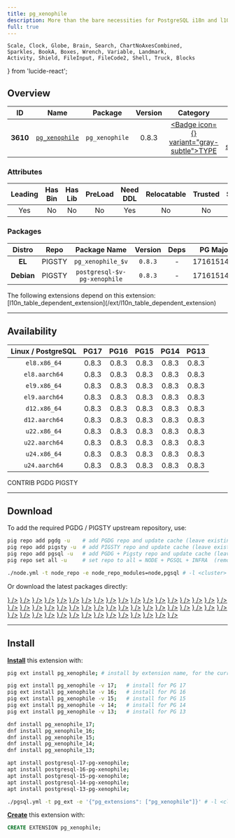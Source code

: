 ```yaml
---
title: pg_xenophile
description: More than the bare necessities for PostgreSQL i18n and l10n.
full: true
---
```


    Scale, Clock, Globe, Brain, Search, ChartNoAxesCombined,
    Sparkles, BookA, Boxes, Wrench, Variable, Landmark,
    Activity, Shield, FileInput, FileCode2, Shell, Truck, Blocks
} from 'lucide-react';

## Overview

| <TooltipIconButton tooltip="Extension unique identifier" side="top">ID</TooltipIconButton> | <TooltipIconButton tooltip="Extension name" side="top">Name</TooltipIconButton> | <TooltipIconButton tooltip="Package name for installation" side="top">Package</TooltipIconButton> | <TooltipIconButton tooltip="Latest available extension version" side="top">Version</TooltipIconButton> | <TooltipIconButton tooltip="Extension category" side="top">Category</TooltipIconButton> | <TooltipIconButton tooltip="Open source license" side="top">License</TooltipIconButton> | <TooltipIconButton tooltip="Programming language" side="top">Lang</TooltipIconButton> |
|:--------:|:--------:|:----------:|:--------------:|:---------------------------------------:|:------------------------------------------------------:|:----:|
| **3610** | [`pg_xenophile`](https://github.com/bigsmoke/pg_xenophile) | `pg_xenophile` | 0.8.3 | <a href="/ext/type" className="no-underline"><Badge icon={<Boxes />} variant="gray-subtle">TYPE</Badge></a> | <a href="/ext/list/license#postgresql" className="no-underline"><Badge icon={<Scale />} variant="blue-subtle">PostgreSQL</Badge></a> | <a href="/ext/list/lang#sql"><Badge icon={<FileCode2 />} variant="green-subtle">SQL</Badge></a> |

### Attributes

| <TooltipIconButton tooltip="The Primary Leading extension in the Package" side="top">Leading</TooltipIconButton> | <TooltipIconButton tooltip="Contains binary utils" side="top">Has Bin</TooltipIconButton> | <TooltipIconButton tooltip="Contains .so shared library files" side="top">Has Lib</TooltipIconButton> | <TooltipIconButton tooltip="Requires preloading via shared_preload_libraries" side="top">PreLoad</TooltipIconButton> | <TooltipIconButton tooltip="Requires CREATE EXTENSION DDL command" side="top">Need DDL</TooltipIconButton> | <TooltipIconButton tooltip="Can be installed in any schema" side="top">Relocatable</TooltipIconButton> | <TooltipIconButton tooltip="Can be created by non-superuser" side="top">Trusted</TooltipIconButton> | <TooltipIconButton tooltip="Schemas used by this extension" side="top">Schemas</TooltipIconButton> |
|:-------:|:-------:|:-------:|:-------:|:--------:|:-----------:|:-------:|:-------:|
| Yes | No | No | No | Yes | No | No | `xeno` |

### Packages

| <TooltipIconButton tooltip="Linux distribution family, EL or Debian" side="top">Distro</TooltipIconButton> | <TooltipIconButton tooltip="Package repository" side="top">Repo</TooltipIconButton> | <TooltipIconButton tooltip="The RPM/DEB Package Name Pattern (replace $v with real pg major)" side="top">Package Name</TooltipIconButton> | <TooltipIconButton tooltip="Latest package version" side="top">Version</TooltipIconButton> | <TooltipIconButton tooltip="RPM/DEB Package dependencies" side="top">Deps</TooltipIconButton> | <TooltipIconButton tooltip="Available in these PostgreSQL Major Versions" side="top">PG Major</TooltipIconButton> |
|:----------:|:--------:|:------------------------:|:-----------:|:------------:|:------------------:|
|   **EL**   | <Badge variant="amber-subtle"><span className="font-bold">PIGSTY</span></Badge> | `pg_xenophile_$v` | `0.8.3` | - | <Badge variant="green-subtle">17</Badge><Badge variant="green-subtle">16</Badge><Badge variant="green-subtle">15</Badge><Badge variant="green-subtle">14</Badge><Badge variant="green-subtle">13</Badge> |
| **Debian** | <Badge variant="amber-subtle"><span className="font-bold">PIGSTY</span></Badge> | `postgresql-$v-pg-xenophile` | `0.8.3` | - | <Badge variant="green-subtle">17</Badge><Badge variant="green-subtle">16</Badge><Badge variant="green-subtle">15</Badge><Badge variant="green-subtle">14</Badge><Badge variant="green-subtle">13</Badge> |


<Callout title="Dependent Extensions" type="info">
    The following extensions depend on this extension: [l10n_table_dependent_extension](/ext/l10n_table_dependent_extension)
</Callout>


------

## Availability

| <TooltipIconButton tooltip="Linux Distro Arch / PostgreSQL Major Version" side="top">Linux / PostgreSQL </TooltipIconButton> | **PG17** | **PG16** | **PG15** | **PG14** | **PG13** |
|:-----:|:-----:|:-----:|:-----:|:-----:|:-----:|
| `el8.x86_64` | <Badge variant="amber-subtle">0.8.3</Badge> | <Badge variant="amber-subtle">0.8.3</Badge> | <Badge variant="amber-subtle">0.8.3</Badge> | <Badge variant="amber-subtle">0.8.3</Badge> | <Badge variant="amber-subtle">0.8.3</Badge> |
| `el8.aarch64` | <Badge variant="amber-subtle">0.8.3</Badge> | <Badge variant="amber-subtle">0.8.3</Badge> | <Badge variant="amber-subtle">0.8.3</Badge> | <Badge variant="amber-subtle">0.8.3</Badge> | <Badge variant="amber-subtle">0.8.3</Badge> |
| `el9.x86_64` | <Badge variant="amber-subtle">0.8.3</Badge> | <Badge variant="amber-subtle">0.8.3</Badge> | <Badge variant="amber-subtle">0.8.3</Badge> | <Badge variant="amber-subtle">0.8.3</Badge> | <Badge variant="amber-subtle">0.8.3</Badge> |
| `el9.aarch64` | <Badge variant="amber-subtle">0.8.3</Badge> | <Badge variant="amber-subtle">0.8.3</Badge> | <Badge variant="amber-subtle">0.8.3</Badge> | <Badge variant="amber-subtle">0.8.3</Badge> | <Badge variant="amber-subtle">0.8.3</Badge> |
| `d12.x86_64` | <Badge variant="amber-subtle">0.8.3</Badge> | <Badge variant="amber-subtle">0.8.3</Badge> | <Badge variant="amber-subtle">0.8.3</Badge> | <Badge variant="amber-subtle">0.8.3</Badge> | <Badge variant="amber-subtle">0.8.3</Badge> |
| `d12.aarch64` | <Badge variant="amber-subtle">0.8.3</Badge> | <Badge variant="amber-subtle">0.8.3</Badge> | <Badge variant="amber-subtle">0.8.3</Badge> | <Badge variant="amber-subtle">0.8.3</Badge> | <Badge variant="amber-subtle">0.8.3</Badge> |
| `u22.x86_64` | <Badge variant="amber-subtle">0.8.3</Badge> | <Badge variant="amber-subtle">0.8.3</Badge> | <Badge variant="amber-subtle">0.8.3</Badge> | <Badge variant="amber-subtle">0.8.3</Badge> | <Badge variant="amber-subtle">0.8.3</Badge> |
| `u22.aarch64` | <Badge variant="amber-subtle">0.8.3</Badge> | <Badge variant="amber-subtle">0.8.3</Badge> | <Badge variant="amber-subtle">0.8.3</Badge> | <Badge variant="amber-subtle">0.8.3</Badge> | <Badge variant="amber-subtle">0.8.3</Badge> |
| `u24.x86_64` | <Badge variant="amber-subtle">0.8.3</Badge> | <Badge variant="amber-subtle">0.8.3</Badge> | <Badge variant="amber-subtle">0.8.3</Badge> | <Badge variant="amber-subtle">0.8.3</Badge> | <Badge variant="amber-subtle">0.8.3</Badge> |
| `u24.aarch64` | <Badge variant="amber-subtle">0.8.3</Badge> | <Badge variant="amber-subtle">0.8.3</Badge> | <Badge variant="amber-subtle">0.8.3</Badge> | <Badge variant="amber-subtle">0.8.3</Badge> | <Badge variant="amber-subtle">0.8.3</Badge> |

<Badge variant="green-subtle"><span className="font-black">CONTRIB</span></Badge> <Badge variant="blue-subtle"><span className="font-black">PGDG</span></Badge> <Badge variant="amber-subtle"><span className="font-black">PIGSTY</span></Badge>

------

## Download

To add the required PGDG / PIGSTY upstream repository, use:

```bash tab="pig"
pig repo add pgdg -u    # add PGDG repo and update cache (leave existing repos)
pig repo add pigsty -u  # add PIGSTY repo and update cache (leave existing repos)
pig repo add pgsql -u   # add PGDG + Pigsty repo and update cache (leave existing repos)
pig repo set all -u     # set repo to all = NODE + PGSQL + INFRA  (remove existing repos)
```
```bash tab="pigsty"
./node.yml -t node_repo -e node_repo_modules=node,pgsql # -l <cluster>
```

Or download the latest packages directly:

<Files>
    <Folder name="el8.x86_64">
        <a href="https://repo.pigsty.io/yum/pgsql/el8.x86_64/pg_xenophile_17-0.8.3-1PIGSTY.el8.x86_64.rpm"><File name="pg_xenophile_17-0.8.3-1PIGSTY.el8.x86_64.rpm" icon={<Package className="text-emerald-500" />} /></a>
        <a href="https://repo.pigsty.io/yum/pgsql/el8.x86_64/pg_xenophile_16-0.8.3-1PIGSTY.el8.x86_64.rpm"><File name="pg_xenophile_16-0.8.3-1PIGSTY.el8.x86_64.rpm" icon={<Package className="text-emerald-500" />} /></a>
        <a href="https://repo.pigsty.io/yum/pgsql/el8.x86_64/pg_xenophile_15-0.8.3-1PIGSTY.el8.x86_64.rpm"><File name="pg_xenophile_15-0.8.3-1PIGSTY.el8.x86_64.rpm" icon={<Package className="text-emerald-500" />} /></a>
        <a href="https://repo.pigsty.io/yum/pgsql/el8.x86_64/pg_xenophile_14-0.8.3-1PIGSTY.el8.x86_64.rpm"><File name="pg_xenophile_14-0.8.3-1PIGSTY.el8.x86_64.rpm" icon={<Package className="text-emerald-500" />} /></a>
        <a href="https://repo.pigsty.io/yum/pgsql/el8.x86_64/pg_xenophile_13-0.8.3-1PIGSTY.el8.x86_64.rpm"><File name="pg_xenophile_13-0.8.3-1PIGSTY.el8.x86_64.rpm" icon={<Package className="text-emerald-500" />} /></a>
    </Folder>
    <Folder name="el8.aarch64">
        <a href="https://repo.pigsty.io/yum/pgsql/el8.aarch64/pg_xenophile_17-0.8.3-1PIGSTY.el8.aarch64.rpm"><File name="pg_xenophile_17-0.8.3-1PIGSTY.el8.aarch64.rpm" icon={<Package className="text-orange-500" />} /></a>
        <a href="https://repo.pigsty.io/yum/pgsql/el8.aarch64/pg_xenophile_16-0.8.3-1PIGSTY.el8.aarch64.rpm"><File name="pg_xenophile_16-0.8.3-1PIGSTY.el8.aarch64.rpm" icon={<Package className="text-orange-500" />} /></a>
        <a href="https://repo.pigsty.io/yum/pgsql/el8.aarch64/pg_xenophile_15-0.8.3-1PIGSTY.el8.aarch64.rpm"><File name="pg_xenophile_15-0.8.3-1PIGSTY.el8.aarch64.rpm" icon={<Package className="text-orange-500" />} /></a>
        <a href="https://repo.pigsty.io/yum/pgsql/el8.aarch64/pg_xenophile_14-0.8.3-1PIGSTY.el8.aarch64.rpm"><File name="pg_xenophile_14-0.8.3-1PIGSTY.el8.aarch64.rpm" icon={<Package className="text-orange-500" />} /></a>
        <a href="https://repo.pigsty.io/yum/pgsql/el8.aarch64/pg_xenophile_13-0.8.3-1PIGSTY.el8.aarch64.rpm"><File name="pg_xenophile_13-0.8.3-1PIGSTY.el8.aarch64.rpm" icon={<Package className="text-orange-500" />} /></a>
    </Folder>
    <Folder name="el9.x86_64">
        <a href="https://repo.pigsty.io/yum/pgsql/el9.x86_64/pg_xenophile_17-0.8.3-1PIGSTY.el9.x86_64.rpm"><File name="pg_xenophile_17-0.8.3-1PIGSTY.el9.x86_64.rpm" icon={<Package className="text-emerald-500" />} /></a>
        <a href="https://repo.pigsty.io/yum/pgsql/el9.x86_64/pg_xenophile_16-0.8.3-1PIGSTY.el9.x86_64.rpm"><File name="pg_xenophile_16-0.8.3-1PIGSTY.el9.x86_64.rpm" icon={<Package className="text-emerald-500" />} /></a>
        <a href="https://repo.pigsty.io/yum/pgsql/el9.x86_64/pg_xenophile_15-0.8.3-1PIGSTY.el9.x86_64.rpm"><File name="pg_xenophile_15-0.8.3-1PIGSTY.el9.x86_64.rpm" icon={<Package className="text-emerald-500" />} /></a>
        <a href="https://repo.pigsty.io/yum/pgsql/el9.x86_64/pg_xenophile_14-0.8.3-1PIGSTY.el9.x86_64.rpm"><File name="pg_xenophile_14-0.8.3-1PIGSTY.el9.x86_64.rpm" icon={<Package className="text-emerald-500" />} /></a>
        <a href="https://repo.pigsty.io/yum/pgsql/el9.x86_64/pg_xenophile_13-0.8.3-1PIGSTY.el9.x86_64.rpm"><File name="pg_xenophile_13-0.8.3-1PIGSTY.el9.x86_64.rpm" icon={<Package className="text-emerald-500" />} /></a>
    </Folder>
    <Folder name="el9.aarch64">
        <a href="https://repo.pigsty.io/yum/pgsql/el9.aarch64/pg_xenophile_17-0.8.3-1PIGSTY.el9.aarch64.rpm"><File name="pg_xenophile_17-0.8.3-1PIGSTY.el9.aarch64.rpm" icon={<Package className="text-orange-500" />} /></a>
        <a href="https://repo.pigsty.io/yum/pgsql/el9.aarch64/pg_xenophile_16-0.8.3-1PIGSTY.el9.aarch64.rpm"><File name="pg_xenophile_16-0.8.3-1PIGSTY.el9.aarch64.rpm" icon={<Package className="text-orange-500" />} /></a>
        <a href="https://repo.pigsty.io/yum/pgsql/el9.aarch64/pg_xenophile_15-0.8.3-1PIGSTY.el9.aarch64.rpm"><File name="pg_xenophile_15-0.8.3-1PIGSTY.el9.aarch64.rpm" icon={<Package className="text-orange-500" />} /></a>
        <a href="https://repo.pigsty.io/yum/pgsql/el9.aarch64/pg_xenophile_14-0.8.3-1PIGSTY.el9.aarch64.rpm"><File name="pg_xenophile_14-0.8.3-1PIGSTY.el9.aarch64.rpm" icon={<Package className="text-orange-500" />} /></a>
        <a href="https://repo.pigsty.io/yum/pgsql/el9.aarch64/pg_xenophile_13-0.8.3-1PIGSTY.el9.aarch64.rpm"><File name="pg_xenophile_13-0.8.3-1PIGSTY.el9.aarch64.rpm" icon={<Package className="text-orange-500" />} /></a>
    </Folder>
    <Folder name="d12.x86_64">
        <a href="https://repo.pigsty.io/apt/pgsql/bookworm/pool/main/p/pg-xenophile/postgresql-17-pg-xenophile_0.8.3-1PIGSTY~bookworm_amd64.deb"><File name="postgresql-17-pg-xenophile_0.8.3-1PIGSTY~bookworm_amd64.deb" icon={<Box className="text-emerald-500" />} /></a>
        <a href="https://repo.pigsty.io/apt/pgsql/bookworm/pool/main/p/pg-xenophile/postgresql-16-pg-xenophile_0.8.3-1PIGSTY~bookworm_amd64.deb"><File name="postgresql-16-pg-xenophile_0.8.3-1PIGSTY~bookworm_amd64.deb" icon={<Box className="text-emerald-500" />} /></a>
        <a href="https://repo.pigsty.io/apt/pgsql/bookworm/pool/main/p/pg-xenophile/postgresql-15-pg-xenophile_0.8.3-1PIGSTY~bookworm_amd64.deb"><File name="postgresql-15-pg-xenophile_0.8.3-1PIGSTY~bookworm_amd64.deb" icon={<Box className="text-emerald-500" />} /></a>
        <a href="https://repo.pigsty.io/apt/pgsql/bookworm/pool/main/p/pg-xenophile/postgresql-14-pg-xenophile_0.8.3-1PIGSTY~bookworm_amd64.deb"><File name="postgresql-14-pg-xenophile_0.8.3-1PIGSTY~bookworm_amd64.deb" icon={<Box className="text-emerald-500" />} /></a>
        <a href="https://repo.pigsty.io/apt/pgsql/bookworm/pool/main/p/pg-xenophile/postgresql-13-pg-xenophile_0.8.3-1PIGSTY~bookworm_amd64.deb"><File name="postgresql-13-pg-xenophile_0.8.3-1PIGSTY~bookworm_amd64.deb" icon={<Box className="text-emerald-500" />} /></a>
    </Folder>
    <Folder name="d12.aarch64">
        <a href="https://repo.pigsty.io/apt/pgsql/bookworm/pool/main/p/pg-xenophile/postgresql-17-pg-xenophile_0.8.3-1PIGSTY~bookworm_arm64.deb"><File name="postgresql-17-pg-xenophile_0.8.3-1PIGSTY~bookworm_arm64.deb" icon={<Box className="text-orange-500" />} /></a>
        <a href="https://repo.pigsty.io/apt/pgsql/bookworm/pool/main/p/pg-xenophile/postgresql-16-pg-xenophile_0.8.3-1PIGSTY~bookworm_arm64.deb"><File name="postgresql-16-pg-xenophile_0.8.3-1PIGSTY~bookworm_arm64.deb" icon={<Box className="text-orange-500" />} /></a>
        <a href="https://repo.pigsty.io/apt/pgsql/bookworm/pool/main/p/pg-xenophile/postgresql-15-pg-xenophile_0.8.3-1PIGSTY~bookworm_arm64.deb"><File name="postgresql-15-pg-xenophile_0.8.3-1PIGSTY~bookworm_arm64.deb" icon={<Box className="text-orange-500" />} /></a>
        <a href="https://repo.pigsty.io/apt/pgsql/bookworm/pool/main/p/pg-xenophile/postgresql-14-pg-xenophile_0.8.3-1PIGSTY~bookworm_arm64.deb"><File name="postgresql-14-pg-xenophile_0.8.3-1PIGSTY~bookworm_arm64.deb" icon={<Box className="text-orange-500" />} /></a>
        <a href="https://repo.pigsty.io/apt/pgsql/bookworm/pool/main/p/pg-xenophile/postgresql-13-pg-xenophile_0.8.3-1PIGSTY~bookworm_arm64.deb"><File name="postgresql-13-pg-xenophile_0.8.3-1PIGSTY~bookworm_arm64.deb" icon={<Box className="text-orange-500" />} /></a>
    </Folder>
    <Folder name="u22.x86_64">
        <a href="https://repo.pigsty.io/apt/pgsql/jammy/pool/main/p/pg-xenophile/postgresql-17-pg-xenophile_0.8.3-1PIGSTY~jammy_amd64.deb"><File name="postgresql-17-pg-xenophile_0.8.3-1PIGSTY~jammy_amd64.deb" icon={<Box className="text-emerald-500" />} /></a>
        <a href="https://repo.pigsty.io/apt/pgsql/jammy/pool/main/p/pg-xenophile/postgresql-16-pg-xenophile_0.8.3-1PIGSTY~jammy_amd64.deb"><File name="postgresql-16-pg-xenophile_0.8.3-1PIGSTY~jammy_amd64.deb" icon={<Box className="text-emerald-500" />} /></a>
        <a href="https://repo.pigsty.io/apt/pgsql/jammy/pool/main/p/pg-xenophile/postgresql-15-pg-xenophile_0.8.3-1PIGSTY~jammy_amd64.deb"><File name="postgresql-15-pg-xenophile_0.8.3-1PIGSTY~jammy_amd64.deb" icon={<Box className="text-emerald-500" />} /></a>
        <a href="https://repo.pigsty.io/apt/pgsql/jammy/pool/main/p/pg-xenophile/postgresql-14-pg-xenophile_0.8.3-1PIGSTY~jammy_amd64.deb"><File name="postgresql-14-pg-xenophile_0.8.3-1PIGSTY~jammy_amd64.deb" icon={<Box className="text-emerald-500" />} /></a>
        <a href="https://repo.pigsty.io/apt/pgsql/jammy/pool/main/p/pg-xenophile/postgresql-13-pg-xenophile_0.8.3-1PIGSTY~jammy_amd64.deb"><File name="postgresql-13-pg-xenophile_0.8.3-1PIGSTY~jammy_amd64.deb" icon={<Box className="text-emerald-500" />} /></a>
    </Folder>
    <Folder name="u22.aarch64">
        <a href="https://repo.pigsty.io/apt/pgsql/jammy/pool/main/p/pg-xenophile/postgresql-17-pg-xenophile_0.8.3-1PIGSTY~jammy_arm64.deb"><File name="postgresql-17-pg-xenophile_0.8.3-1PIGSTY~jammy_arm64.deb" icon={<Box className="text-orange-500" />} /></a>
        <a href="https://repo.pigsty.io/apt/pgsql/jammy/pool/main/p/pg-xenophile/postgresql-16-pg-xenophile_0.8.3-1PIGSTY~jammy_arm64.deb"><File name="postgresql-16-pg-xenophile_0.8.3-1PIGSTY~jammy_arm64.deb" icon={<Box className="text-orange-500" />} /></a>
        <a href="https://repo.pigsty.io/apt/pgsql/jammy/pool/main/p/pg-xenophile/postgresql-15-pg-xenophile_0.8.3-1PIGSTY~jammy_arm64.deb"><File name="postgresql-15-pg-xenophile_0.8.3-1PIGSTY~jammy_arm64.deb" icon={<Box className="text-orange-500" />} /></a>
        <a href="https://repo.pigsty.io/apt/pgsql/jammy/pool/main/p/pg-xenophile/postgresql-14-pg-xenophile_0.8.3-1PIGSTY~jammy_arm64.deb"><File name="postgresql-14-pg-xenophile_0.8.3-1PIGSTY~jammy_arm64.deb" icon={<Box className="text-orange-500" />} /></a>
        <a href="https://repo.pigsty.io/apt/pgsql/jammy/pool/main/p/pg-xenophile/postgresql-13-pg-xenophile_0.8.3-1PIGSTY~jammy_arm64.deb"><File name="postgresql-13-pg-xenophile_0.8.3-1PIGSTY~jammy_arm64.deb" icon={<Box className="text-orange-500" />} /></a>
    </Folder>
    <Folder name="u24.x86_64">
        <a href="https://repo.pigsty.io/apt/pgsql/noble/pool/main/p/pg-xenophile/postgresql-17-pg-xenophile_0.8.3-1PIGSTY~noble_amd64.deb"><File name="postgresql-17-pg-xenophile_0.8.3-1PIGSTY~noble_amd64.deb" icon={<Box className="text-emerald-500" />} /></a>
        <a href="https://repo.pigsty.io/apt/pgsql/noble/pool/main/p/pg-xenophile/postgresql-16-pg-xenophile_0.8.3-1PIGSTY~noble_amd64.deb"><File name="postgresql-16-pg-xenophile_0.8.3-1PIGSTY~noble_amd64.deb" icon={<Box className="text-emerald-500" />} /></a>
        <a href="https://repo.pigsty.io/apt/pgsql/noble/pool/main/p/pg-xenophile/postgresql-15-pg-xenophile_0.8.3-1PIGSTY~noble_amd64.deb"><File name="postgresql-15-pg-xenophile_0.8.3-1PIGSTY~noble_amd64.deb" icon={<Box className="text-emerald-500" />} /></a>
        <a href="https://repo.pigsty.io/apt/pgsql/noble/pool/main/p/pg-xenophile/postgresql-14-pg-xenophile_0.8.3-1PIGSTY~noble_amd64.deb"><File name="postgresql-14-pg-xenophile_0.8.3-1PIGSTY~noble_amd64.deb" icon={<Box className="text-emerald-500" />} /></a>
        <a href="https://repo.pigsty.io/apt/pgsql/noble/pool/main/p/pg-xenophile/postgresql-13-pg-xenophile_0.8.3-1PIGSTY~noble_amd64.deb"><File name="postgresql-13-pg-xenophile_0.8.3-1PIGSTY~noble_amd64.deb" icon={<Box className="text-emerald-500" />} /></a>
    </Folder>
    <Folder name="u24.aarch64">
        <a href="https://repo.pigsty.io/apt/pgsql/noble/pool/main/p/pg-xenophile/postgresql-17-pg-xenophile_0.8.3-1PIGSTY~noble_arm64.deb"><File name="postgresql-17-pg-xenophile_0.8.3-1PIGSTY~noble_arm64.deb" icon={<Box className="text-orange-500" />} /></a>
        <a href="https://repo.pigsty.io/apt/pgsql/noble/pool/main/p/pg-xenophile/postgresql-16-pg-xenophile_0.8.3-1PIGSTY~noble_arm64.deb"><File name="postgresql-16-pg-xenophile_0.8.3-1PIGSTY~noble_arm64.deb" icon={<Box className="text-orange-500" />} /></a>
        <a href="https://repo.pigsty.io/apt/pgsql/noble/pool/main/p/pg-xenophile/postgresql-15-pg-xenophile_0.8.3-1PIGSTY~noble_arm64.deb"><File name="postgresql-15-pg-xenophile_0.8.3-1PIGSTY~noble_arm64.deb" icon={<Box className="text-orange-500" />} /></a>
        <a href="https://repo.pigsty.io/apt/pgsql/noble/pool/main/p/pg-xenophile/postgresql-14-pg-xenophile_0.8.3-1PIGSTY~noble_arm64.deb"><File name="postgresql-14-pg-xenophile_0.8.3-1PIGSTY~noble_arm64.deb" icon={<Box className="text-orange-500" />} /></a>
        <a href="https://repo.pigsty.io/apt/pgsql/noble/pool/main/p/pg-xenophile/postgresql-13-pg-xenophile_0.8.3-1PIGSTY~noble_arm64.deb"><File name="postgresql-13-pg-xenophile_0.8.3-1PIGSTY~noble_arm64.deb" icon={<Box className="text-orange-500" />} /></a>
    </Folder>
</Files>

------

## Install

[**Install**](/docs/pgsql/ext/install) this extension with:

```bash tab="pig"
pig ext install pg_xenophile; # install by extension name, for the current active PG version

pig ext install pg_xenophile -v 17;   # install for PG 17
pig ext install pg_xenophile -v 16;   # install for PG 16
pig ext install pg_xenophile -v 15;   # install for PG 15
pig ext install pg_xenophile -v 14;   # install for PG 14
pig ext install pg_xenophile -v 13;   # install for PG 13
```
```bash tab="yum" 
dnf install pg_xenophile_17;
dnf install pg_xenophile_16;
dnf install pg_xenophile_15;
dnf install pg_xenophile_14;
dnf install pg_xenophile_13;
```
```bash tab="apt" 
apt install postgresql-17-pg-xenophile;
apt install postgresql-16-pg-xenophile;
apt install postgresql-15-pg-xenophile;
apt install postgresql-14-pg-xenophile;
apt install postgresql-13-pg-xenophile;
```
```bash tab="ansible"
./pgsql.yml -t pg_ext -e '{"pg_extensions": ["pg_xenophile"]}' # -l <cls>
```

[**Create**](/docs/pgsql/ext/create) this extension with:

```sql
CREATE EXTENSION pg_xenophile;
```


